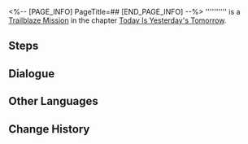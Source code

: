 <%-- [PAGE_INFO]
PageTitle=##
[END_PAGE_INFO] --%>
{{Stub|Dialogue.}}
{{Mission Infobox
|id            = 1000511
|title         = 
|image         = <!--Mission .png-->
|type          = Trailblaze
|event_name    = 
|chapter       = Today Is Yesterday's Tomorrow
|requirements  = [[Trailblaze Mission]] ''[[Lingering Shadows]]'' completed
|summary       = <!--official mission summary from Fate's Atlas-->
|characters    = Trailblazer
|startLocation = [[Herta Space Station]] - [[Master Control Zone]]
|world         = Herta Space Station
|area          = Master Control Zone
|prev          = Lingering Shadows
|next          = 
|rewards       = 
}}
'''''''''' is a [[Trailblaze Mission]] in the chapter [[Today Is Yesterday's Tomorrow]].

==Steps==


<!--
==Gameplay Notes==

--><!--
==Trial Character==

-->
==Dialogue==
{{Stub Dialogue}}

{{Dialogue End}}

==Other Languages==
{{Other Languages
|en   = 
|zhs  = 
|zht  = 
|ja   = 
|ko   = 
|es   = 
|fr   = 
|ru   = 
|th   = 
|vi   = 
|de   = 
|id   = 
|pt   = 
}}

==Change History==
{{Change History|1.0}}
